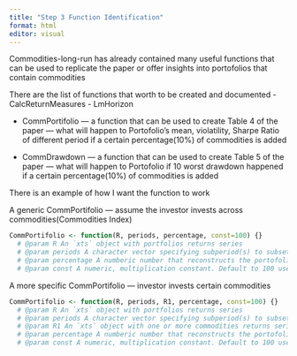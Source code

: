 ---
title: "Step 3 Function Identification"
format: html
editor: visual
---

Commodities-long-run has already contained many useful functions that can be used to replicate the paper or offer insights into portofolios that contain commodities

There are the list of functions that worth to be created and documented 
- CalcReturnMeasures 
- LmHorizon

- CommPortifolio --- a function that can be used to create Table 4 of the paper --- what will happen to Portofolio's mean, violatility, Sharpe Ratio of different period if a certain percentage(10%) of commodities is added

- CommDrawdown --- a function that can be used to create Table 5 of the paper --- what will happen to Portofolio if 10 worst drawdown happened if a certain percentage(10%) of commodities is added

There is an example of how I want the function to work 

A generic CommPortifolio --- assume the investor invests across commodities(Commodities Index) 
```{r}
CommPortifolio <- function(R, periods, percentage, const=100) {}
  # @param R An `xts` object with portfolios returns series
  # @param periods A character vector specifying subperiod(s) to subset `R`
  # @param percentage A numberic number that reconstructs the portofolio with X percentage of commodities 
  # @param const A numeric, multiplication constant. Default to 100 used to express percent values
```

A more specific CommPortifolio --- investor invests certain commodities 
```{r}
CommPortifolio <- function(R, periods, R1, percentage, const=100) {}
  # @param R An `xts` object with portfolios returns series
  # @param periods A character vector specifying subperiod(s) to subset `R`
  # @param R1 An `xts` object with one or more commodities returns series
  # @param percentage A numberic number that reconstructs the portofolio with X percentage of commodities 
  # @param const A numeric, multiplication constant. Default to 100 used to express percent values
```
